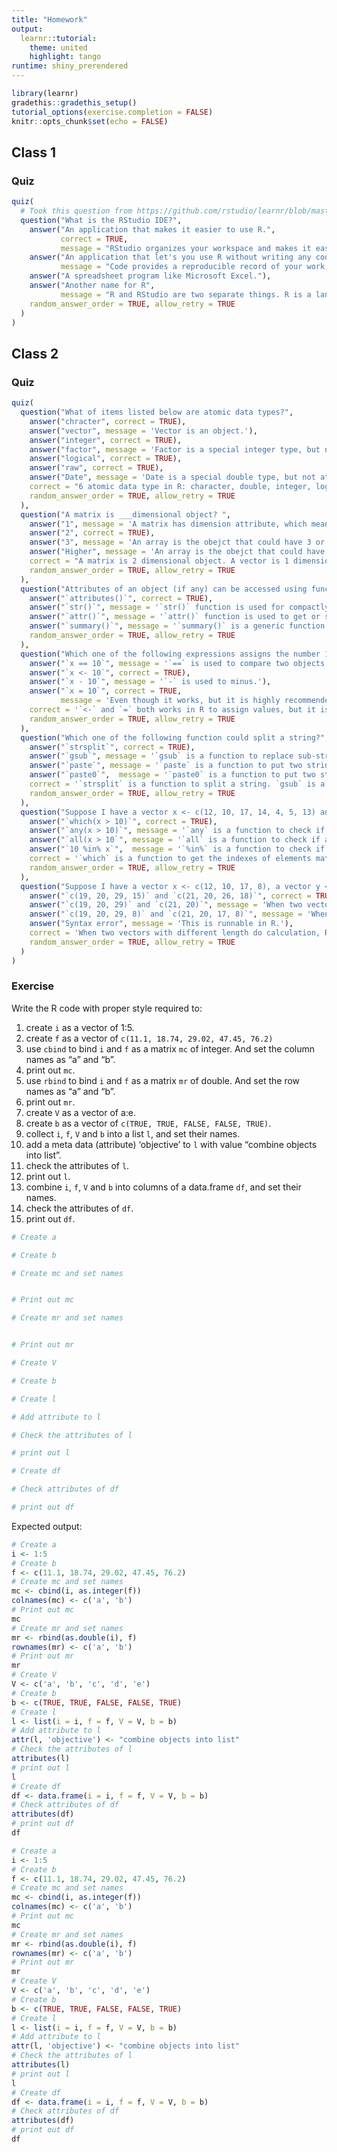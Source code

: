 ```yaml
---
title: "Homework"
output: 
  learnr::tutorial:
    theme: united
    highlight: tango
runtime: shiny_prerendered
---
```


```r
library(learnr)
gradethis::gradethis_setup()
tutorial_options(exercise.completion = FALSE)
knitr::opts_chunk$set(echo = FALSE)
```

## Class 1

### Quiz

```r
quiz(
  # Took this question from https://github.com/rstudio/learnr/blob/master/inst/tutorials/ex-setup-r/ex-setup-r.Rmd
  question("What is the RStudio IDE?",
    answer("An application that makes it easier to use R.", 
           correct = TRUE, 
           message = "RStudio organizes your workspace and makes it easier to write, use, debug, and save R code."),
    answer("An application that let's you use R without writing any code", 
           message = "Code provides a reproducible record of your work, which is essential for data science."),
    answer("A spreadsheet program like Microsoft Excel."),
    answer("Another name for R", 
           message = "R and RStudio are two separate things. R is a language, like English. Think of RStudio as a program that helps you use the language, kind of like how a word processing program helps you write in English."),
    random_answer_order = TRUE, allow_retry = TRUE
  )
)
```

## Class 2

### Quiz

```r
quiz(
  question("What of items listed below are atomic data types?",
    answer("chracter", correct = TRUE),
    answer("vector", message = 'Vector is an object.'),
    answer("integer", correct = TRUE),
    answer("factor", message = 'Factor is a special integer type, but not atomic type.'),
    answer("logical", correct = TRUE),
    answer("raw", correct = TRUE),
    answer("Date", message = 'Date is a special double type, but not atomic type.'),
    correct = "6 atomic data type in R: character, double, integer, logical, complex, and raw.",
    random_answer_order = TRUE, allow_retry = TRUE
  ),
  question("A matrix is ___dimensional object? ",
    answer("1", message = 'A matrix has dimension attribute, which means it is not one dimensional.'),
    answer("2", correct = TRUE),
    answer("3", message = 'An array is the obejct that could have 3 or higher dimensions.'),
    answer("Higher", message = 'An array is the obejct that could have 3 or higher dimensions.'),
    correct = "A matrix is 2 dimensional object. A vector is 1 dimensional, and array is higher dimensional.",
    random_answer_order = TRUE, allow_retry = TRUE
  ),
  question("Attributes of an object (if any) can be accessed using function ___.",
    answer("`attributes()`", correct = TRUE),
    answer("`str()`", message = '`str()` function is used for compactly displaying the internal structure of a R object.'),
    answer("`attr()`", message = '`attr()` function is used to get or set specific attributes of an object.'),
    answer("`summary()`", message = '`summary()` is a generic function used to produce result summaries of the results'),
    random_answer_order = TRUE, allow_retry = TRUE
  ),
  question("Which one of the following expressions assigns the number 10 to the variable x?",
    answer("`x == 10`", message = '`==` is used to compare two objects.'),
    answer("`x <- 10`", correct = TRUE),
    answer("`x - 10`", message = '`-` is used to minus.'),
    answer("`x = 10`", correct = TRUE, 
           message = 'Even though it works, but it is highly recommended to use `<-` .'),
    correct = '`<-` and `=` both works in R to assign values, but it is highly recommended to use `<-`.', 
    random_answer_order = TRUE, allow_retry = TRUE
  ),
  question("Which one of the following function could split a string?",
    answer("`strsplit`", correct = TRUE),
    answer("`gsub`", message = '`gsub` is a function to replace sub-string within a string.'),
    answer("`paste`", message = '`paste` is a function to put two strings together with a defined sep symbol.'),
    answer("`paste0`",  message = '`paste0` is a function to put two strings together without a sep symbol.'),
    correct = '`strsplit` is a function to split a string. `gsub` is a function to replace sub-string within a string. `paste` is a function to put two strings together with a defined sep symbol. `paste0` could paste two strings without a sep symbol.', 
    random_answer_order = TRUE, allow_retry = TRUE
  ),
  question("Suppose I have a vector x <- c(12, 10, 17, 14, 4, 5, 13) and I want to get the indexes of all elements of this vector that are greater than 10. What R code should I use?",
    answer("`which(x > 10)`", correct = TRUE),
    answer("`any(x > 10)`", message = '`any` is a function to check if at least one of the values bigger than 10.'),
    answer("`all(x > 10`", message = '`all` is a function to check if all values of x bigger than 10.'),
    answer("`10 %in% x`",  message = '`%in%` is a function to check if 10 is in x.'),
    correct = '`which` is a function to get the indexes of elements match a checking condition. `any` is a function to check if at least one of the elements match a checking condition. `all` is a function to check if all elements match a checking condition. `%in%` a function to check if object(s) is in another object.', 
    random_answer_order = TRUE, allow_retry = TRUE
  ),
  question("Suppose I have a vector x <- c(12, 10, 17, 8), a vector y <- c(7, 10, 12), and a vector z <- c(9, 10). What I will get if run `x + y` and `x + z`?",
    answer("`c(19, 20, 29, 15)` and `c(21, 20, 26, 18)`", correct = TRUE),
    answer("`c(19, 20, 29)` and `c(21, 20)`", message = 'When two vectors with different length do calculation, R will repeat the shorter one to match with the longer one.'),
    answer("`c(19, 20, 29, 8)` and `c(21, 20, 17, 8)`", message = 'When two vectors with different length do calculation, R will repeat the shorter one to match with the longer one.'),
    answer("Syntax error", message = 'This is runnable in R.'),
    correct = 'When two vectors with different length do calculation, R will repeat the shorter one to match with the longer one. If the length of longer one is not a multiple of shorter one, it will give you a warning.', 
    random_answer_order = TRUE, allow_retry = TRUE
  )
)
```

### Exercise 

Write the R code with proper style required to:

1. create `i` as a vector of 1:5.
2. create `f` as a vector of `c(11.1, 18.74, 29.02, 47.45, 76.2)`
3. use `cbind` to bind `i` and `f` as a matrix `mc` of integer. And set the column names as "a" and "b".
4. print out `mc`.
5. use `rbind` to bind `i` and `f` as a matrix `mr` of double. And set the row names as "a" and "b".
6. print out `mr`.
7. create `V` as a vector of a:e.
8. create `b` as a vector of `c(TRUE, TRUE, FALSE, FALSE, TRUE)`.
9. collect `i`, `f`, `V` and `b` into a list `l`, and set their names.
10. add a meta data (attribute) 'objective' to `l` with value "combine objects into list".
11. check the attributes of `l`.
12. print out `l`.
13. combine `i`, `f`, `V` and `b` into columns of a data.frame `df`, and set their names.
14. check the attributes of `df`.
15. print out `df`.

```r
# Create a

# Create b

# Create mc and set names


# Print out mc

# Create mr and set names


# Print out mr

# Create V

# Create b

# Create l

# Add attribute to l

# Check the attributes of l

# print out l

# Create df

# Check attributes of df

# print out df

```

Expected output:

```r
# Create a
i <- 1:5
# Create b
f <- c(11.1, 18.74, 29.02, 47.45, 76.2)
# Create mc and set names
mc <- cbind(i, as.integer(f))
colnames(mc) <- c('a', 'b')
# Print out mc
mc
# Create mr and set names
mr <- rbind(as.double(i), f)
rownames(mr) <- c('a', 'b')
# Print out mr
mr
# Create V
V <- c('a', 'b', 'c', 'd', 'e')
# Create b
b <- c(TRUE, TRUE, FALSE, FALSE, TRUE)
# Create l
l <- list(i = i, f = f, V = V, b = b)
# Add attribute to l
attr(l, 'objective') <- "combine objects into list"
# Check the attributes of l
attributes(l)
# print out l
l
# Create df
df <- data.frame(i = i, f = f, V = V, b = b)
# Check attributes of df
attributes(df)
# print out df
df
```

```r
# Create a
i <- 1:5
# Create b
f <- c(11.1, 18.74, 29.02, 47.45, 76.2)
# Create mc and set names
mc <- cbind(i, as.integer(f))
colnames(mc) <- c('a', 'b')
# Print out mc
mc
# Create mr and set names
mr <- rbind(as.double(i), f)
rownames(mr) <- c('a', 'b')
# Print out mr
mr
# Create V
V <- c('a', 'b', 'c', 'd', 'e')
# Create b
b <- c(TRUE, TRUE, FALSE, FALSE, TRUE)
# Create l
l <- list(i = i, f = f, V = V, b = b)
# Add attribute to l
attr(l, 'objective') <- "combine objects into list"
# Check the attributes of l
attributes(l)
# print out l
l
# Create df
df <- data.frame(i = i, f = f, V = V, b = b)
# Check attributes of df
attributes(df)
# print out df
df
```
